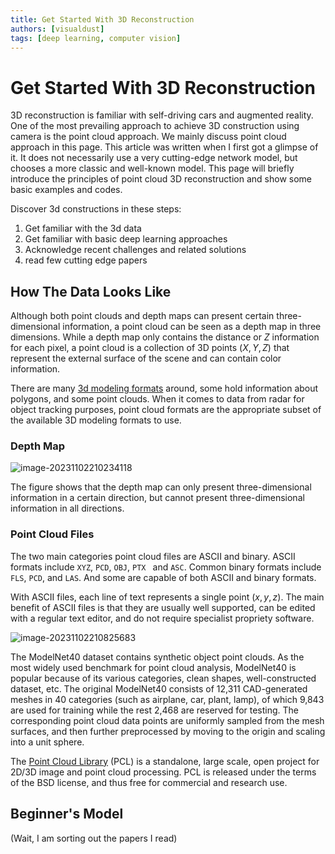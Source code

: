 ```yaml
---
title: Get Started With 3D Reconstruction
authors: [visualdust]
tags: [deep learning, computer vision]
---
```


# Get Started With 3D Reconstruction

3D reconstruction is familiar with self-driving cars and augmented reality. One of the most prevailing approach to achieve 3D construction using camera is the point cloud approach. We mainly discuss point cloud approach in this page. This article was written when I first got a glimpse of it. It does not necessarily use a very cutting-edge network model, but chooses a more classic and well-known model. This page will briefly introduce the principles of point cloud 3D reconstruction and show some basic examples and codes. 

Discover 3d constructions in these steps:

1. Get familiar with the 3d data
2. Get familiar with basic deep learning approaches
3. Acknowledge recent challenges and related solutions
4. read few cutting edge papers

<!--truncate-->

## How The Data Looks Like

Although both point clouds and depth maps can present certain three-dimensional information, a point cloud can be seen as a depth map in three dimensions. While a depth map only contains the distance or $Z$ information for each pixel, a point cloud is a collection of 3D points $(X,Y,Z)$ that represent the external surface of the scene and can contain color information.

There are many [3d modeling formats](https://en.wikipedia.org/wiki/Category:Graphics_file_formats) around, some hold information about polygons, and some point clouds. When it comes to data from radar for object tracking purposes, point cloud formats are the appropriate subset of the available 3D modeling formats to use.

### Depth Map

![image-20231102210234118](./imgs/index/image-20231102210234118.png)

The figure shows that the depth map can only present three-dimensional information in a certain direction, but cannot present three-dimensional information in all directions.

### Point Cloud Files

The two main categories point cloud files are ASCII and binary. ASCII formats include `XYZ`, `PCD`, `OBJ`, `PTX ` and `ASC`. Common binary formats include `FLS`, `PCD`, and `LAS`. And some are capable of both ASCII and binary formats.

With ASCII files, each line of text represents a single point $(x, y, z)$. The main benefit of ASCII files is that they are usually well supported, can be edited with a regular text editor, and do not require specialist propriety software.

![image-20231102210825683](./imgs/index/image-20231102210825683.png)

The ModelNet40 dataset contains synthetic object point clouds. As the most widely used benchmark for point cloud analysis, ModelNet40 is popular because of its various categories, clean shapes, well-constructed dataset, etc. The original ModelNet40 consists of 12,311 CAD-generated meshes in 40 categories (such as airplane, car, plant, lamp), of which 9,843 are used for training while the rest 2,468 are reserved for testing. The corresponding point cloud data points are uniformly sampled from the mesh surfaces, and then further preprocessed by moving to the origin and scaling into a unit sphere.

The [Point Cloud Library](https://pointclouds.org/) (PCL) is a standalone, large scale, open project for 2D/3D image and point cloud processing. PCL is released under the terms of the BSD license, and thus free for commercial and research use.



## Beginner's Model

(Wait, I am sorting out the papers I read)